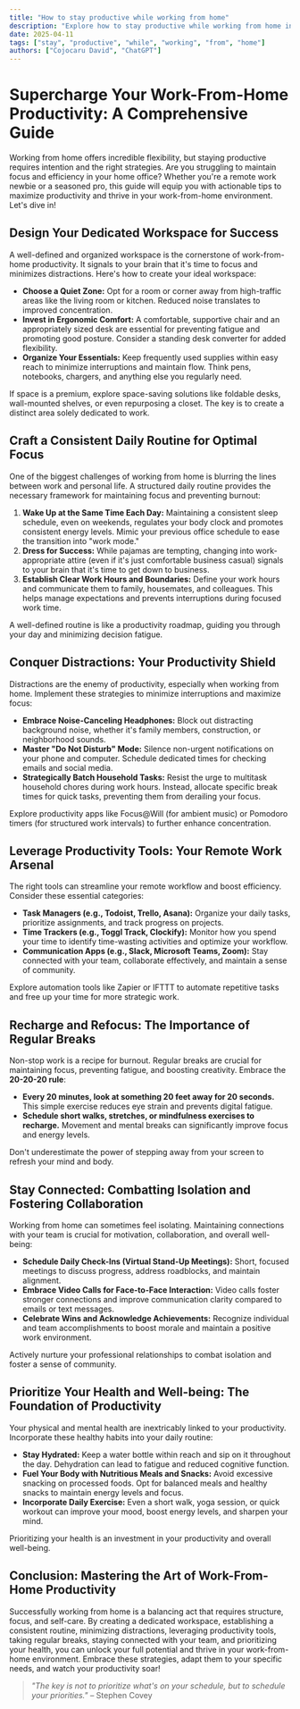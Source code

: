 ```yaml
---
title: "How to stay productive while working from home"
description: "Explore how to stay productive while working from home in this detailed guide, offering insights, strategies, and practical tips to enhance your understanding and application of the topic."
date: 2025-04-11
tags: ["stay", "productive", "while", "working", "from", "home"]
authors: ["Cojocaru David", "ChatGPT"]
---
```


# Supercharge Your Work-From-Home Productivity: A Comprehensive Guide

Working from home offers incredible flexibility, but staying productive requires intention and the right strategies. Are you struggling to maintain focus and efficiency in your home office? Whether you're a remote work newbie or a seasoned pro, this guide will equip you with actionable tips to maximize productivity and thrive in your work-from-home environment. Let's dive in!

## Design Your Dedicated Workspace for Success

A well-defined and organized workspace is the cornerstone of work-from-home productivity. It signals to your brain that it's time to focus and minimizes distractions. Here's how to create your ideal workspace:

- **Choose a Quiet Zone:** Opt for a room or corner away from high-traffic areas like the living room or kitchen. Reduced noise translates to improved concentration.
- **Invest in Ergonomic Comfort:** A comfortable, supportive chair and an appropriately sized desk are essential for preventing fatigue and promoting good posture. Consider a standing desk converter for added flexibility.
- **Organize Your Essentials:** Keep frequently used supplies within easy reach to minimize interruptions and maintain flow. Think pens, notebooks, chargers, and anything else you regularly need.

If space is a premium, explore space-saving solutions like foldable desks, wall-mounted shelves, or even repurposing a closet. The key is to create a distinct area solely dedicated to work.

## Craft a Consistent Daily Routine for Optimal Focus

One of the biggest challenges of working from home is blurring the lines between work and personal life. A structured daily routine provides the necessary framework for maintaining focus and preventing burnout:

1.  **Wake Up at the Same Time Each Day:** Maintaining a consistent sleep schedule, even on weekends, regulates your body clock and promotes consistent energy levels. Mimic your previous office schedule to ease the transition into "work mode."
2.  **Dress for Success:** While pajamas are tempting, changing into work-appropriate attire (even if it's just comfortable business casual) signals to your brain that it's time to get down to business.
3.  **Establish Clear Work Hours and Boundaries:** Define your work hours and communicate them to family, housemates, and colleagues. This helps manage expectations and prevents interruptions during focused work time.

A well-defined routine is like a productivity roadmap, guiding you through your day and minimizing decision fatigue.

## Conquer Distractions: Your Productivity Shield

Distractions are the enemy of productivity, especially when working from home. Implement these strategies to minimize interruptions and maximize focus:

- **Embrace Noise-Canceling Headphones:** Block out distracting background noise, whether it's family members, construction, or neighborhood sounds.
- **Master "Do Not Disturb" Mode:** Silence non-urgent notifications on your phone and computer. Schedule dedicated times for checking emails and social media.
- **Strategically Batch Household Tasks:** Resist the urge to multitask household chores during work hours. Instead, allocate specific break times for quick tasks, preventing them from derailing your focus.

Explore productivity apps like Focus@Will (for ambient music) or Pomodoro timers (for structured work intervals) to further enhance concentration.

## Leverage Productivity Tools: Your Remote Work Arsenal

The right tools can streamline your remote workflow and boost efficiency. Consider these essential categories:

- **Task Managers (e.g., Todoist, Trello, Asana):** Organize your daily tasks, prioritize assignments, and track progress on projects.
- **Time Trackers (e.g., Toggl Track, Clockify):** Monitor how you spend your time to identify time-wasting activities and optimize your workflow.
- **Communication Apps (e.g., Slack, Microsoft Teams, Zoom):** Stay connected with your team, collaborate effectively, and maintain a sense of community.

Explore automation tools like Zapier or IFTTT to automate repetitive tasks and free up your time for more strategic work.

## Recharge and Refocus: The Importance of Regular Breaks

Non-stop work is a recipe for burnout. Regular breaks are crucial for maintaining focus, preventing fatigue, and boosting creativity. Embrace the **20-20-20 rule**:

- **Every 20 minutes, look at something 20 feet away for 20 seconds.** This simple exercise reduces eye strain and prevents digital fatigue.
- **Schedule short walks, stretches, or mindfulness exercises to recharge.** Movement and mental breaks can significantly improve focus and energy levels.

Don't underestimate the power of stepping away from your screen to refresh your mind and body.

## Stay Connected: Combatting Isolation and Fostering Collaboration

Working from home can sometimes feel isolating. Maintaining connections with your team is crucial for motivation, collaboration, and overall well-being:

- **Schedule Daily Check-Ins (Virtual Stand-Up Meetings):** Short, focused meetings to discuss progress, address roadblocks, and maintain alignment.
- **Embrace Video Calls for Face-to-Face Interaction:** Video calls foster stronger connections and improve communication clarity compared to emails or text messages.
- **Celebrate Wins and Acknowledge Achievements:** Recognize individual and team accomplishments to boost morale and maintain a positive work environment.

Actively nurture your professional relationships to combat isolation and foster a sense of community.

## Prioritize Your Health and Well-being: The Foundation of Productivity

Your physical and mental health are inextricably linked to your productivity. Incorporate these healthy habits into your daily routine:

- **Stay Hydrated:** Keep a water bottle within reach and sip on it throughout the day. Dehydration can lead to fatigue and reduced cognitive function.
- **Fuel Your Body with Nutritious Meals and Snacks:** Avoid excessive snacking on processed foods. Opt for balanced meals and healthy snacks to maintain energy levels and focus.
- **Incorporate Daily Exercise:** Even a short walk, yoga session, or quick workout can improve your mood, boost energy levels, and sharpen your mind.

Prioritizing your health is an investment in your productivity and overall well-being.

## Conclusion: Mastering the Art of Work-From-Home Productivity

Successfully working from home is a balancing act that requires structure, focus, and self-care. By creating a dedicated workspace, establishing a consistent routine, minimizing distractions, leveraging productivity tools, taking regular breaks, staying connected with your team, and prioritizing your health, you can unlock your full potential and thrive in your work-from-home environment. Embrace these strategies, adapt them to your specific needs, and watch your productivity soar!

> _"The key is not to prioritize what's on your schedule, but to schedule your priorities."_ – Stephen Covey
